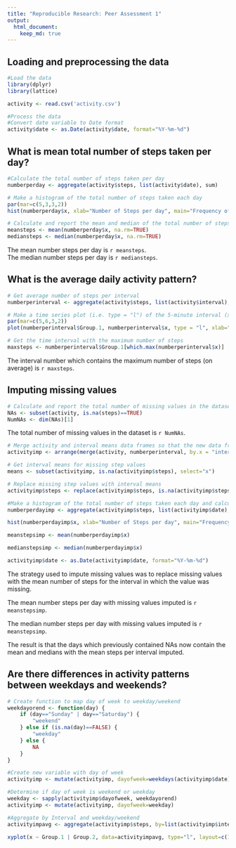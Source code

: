 ```yaml
---
title: "Reproducible Research: Peer Assessment 1"
output: 
  html_document:
    keep_md: true
---
```

## Loading and preprocessing the data
```r
#Load the data
library(dplyr)
library(lattice)

activity <- read.csv('activity.csv')

#Process the data
#Convert date variable to Date format
activity$date <- as.Date(activity$date, format="%Y-%m-%d")
```

## What is mean total number of steps taken per day?
```r
#Calculate the total number of steps taken per day
numberperday <- aggregate(activity$steps, list(activity$date), sum)

# Make a histogram of the total number of steps taken each day
par(mar=c(5,3,3,2))
hist(numberperday$x, xlab="Number of Steps per day", main="Frequency of Number of Steps a day", col="yellow", labels=TRUE, ylim=c(2,30))

# Calculate and report the mean and median of the total number of steps taken per day
meansteps <- mean(numberperday$x, na.rm=TRUE)
mediansteps <- median(numberperday$x, na.rm=TRUE)
```
The mean number steps per day is `r meansteps`.  
The median number steps per day is `r mediansteps`.

## What is the average daily activity pattern?

```r
# Get average number of steps per interval
numberperinterval <- aggregate(activity$steps, list(activity$interval), mean, na.rm=TRUE)

# Make a time series plot (i.e. type = "l") of the 5-minute interval (x-axis) and the average number of steps taken, averaged across all days (y-axis)
par(mar=c(5,6,3,2))
plot(numberperinterval$Group.1, numberperinterval$x, type = "l", xlab="5-Minute Interval Identifier", ylab="Average Number of Steps\n(Across All Days)", xlim=range(numberperinterval$Group.1), main="Number of Steps per 5-Minute Interval")

# Get the time interval with the maximum number of steps
maxsteps <- numberperinterval$Group.1[which.max(numberperinterval$x)]
```
  
    
The interval number which contains the maximum number of steps (on average) is `r maxsteps`. 

## Imputing missing values
```r
# Calculate and report the total number of missing values in the dataset (i.e. the total number of rows with NAs)
NAs <- subset(activity, is.na(steps)==TRUE)
NumNAs <- dim(NAs)[1]
```    

The total number of missing values in the dataset is `r NumNAs`. 

```r

# Merge activity and interval means data frames so that the new data frame contains means for each inteval 
activityimp <- arrange(merge(activity, numberperinterval, by.x = "interval", by.y = "Group.1"), date, interval)

# Get interval means for missing step values 
means <- subset(activityimp, is.na(activityimp$steps), select="x")

# Replace missing step values with interval means
activityimp$steps <- replace(activityimp$steps, is.na(activityimp$steps), means$x)

#Make a histogram of the total number of steps taken each day and calculate and report the mean and median total number of steps taken per day
numberperdayimp <- aggregate(activityimp$steps, list(activityimp$date), sum)

hist(numberperdayimp$x, xlab="Number of Steps per day", main="Frequency of Number of Steps a day \n(with imputed steps)", col="yellow", labels=TRUE, ylim=c(2,40))

meanstepsimp <- mean(numberperdayimp$x)

medianstepsimp <- median(numberperdayimp$x)

activityimp$date <- as.Date(activityimp$date, format="%Y-%m-%d")

```
The strategy used to impute missing values was to replace missing values with the mean number of steps for the interval in which the value was missing.

The mean number steps per day with missing values imputed is `r meanstepsimp`.  

The median number steps per day with missing values imputed is `r meanstepsimp`.

The result is that the days which previously contained NAs now contain the mean and medians with the mean steps per interval imputed.

## Are there differences in activity patterns between weekdays and weekends?
```r

# Create function to map day of week to weekday/weekend
weekdayorend <- function(day) {
    if (day=="Sunday" | day=="Saturday") {
        "weekend"
    } else if (is.na(day)==FALSE) {
        "weekday"
    } else {
        NA
    }
}

#Create new variable with day of week
activityimp <- mutate(activityimp, dayofweek=weekdays(activityimp$date))

#Determine if day of week is weekend or weekday
weekday <- sapply(activityimp$dayofweek, weekdayorend)
activityimp <- mutate(activityimp, dayofweek=weekday)

#Aggregate by Interval and weekday/weekend
activityimpavg <- aggregate(activityimp$steps, by=list(activityimp$interval, activityimp$dayofweek), FUN=mean)

xyplot(x ~ Group.1 | Group.2, data=activityimpavg, type="l", layout=c(1,2), xlab="5-Minute Interval Idenfier", ylab="Number of Steps (average)", main="Average Number of Steps per interval \n on Weekend vs. Weekday")
```
